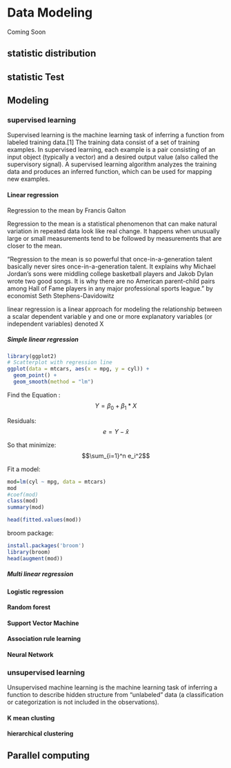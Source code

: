# Data Modeling 

Coming Soon


## statistic distribution 

## statistic Test

## Modeling


### supervised learning
Supervised learning is the machine learning task of inferring a function from labeled training data.[1] The training data consist of a set of training examples. In supervised learning, each example is a pair consisting of an input object (typically a vector) and a desired output value (also called the supervisory signal). A supervised learning algorithm analyzes the training data and produces an inferred function, which can be used for mapping new examples.



#### Linear regression

Regression to the mean by Francis Galton

Regression to the mean is a statistical phenomenon that can make natural variation in repeated data look like real change. It happens when unusually large or small measurements tend to be followed by measurements that are closer to the mean.

"Regression to the mean is so powerful that once-in-a-generation talent basically never sires once-in-a-generation talent. It explains why Michael Jordan’s sons were middling college basketball players and Jakob Dylan wrote two good songs. It is why there are no American parent-child pairs among Hall of Fame players in any major professional sports league."
by economist Seth Stephens-Davidowitz

linear regression is a linear approach for modeling the relationship between a scalar dependent variable y and one or more explanatory variables (or independent variables) denoted X




##### Simple linear regression

```r
library(ggplot2)
# Scatterplot with regression line
ggplot(data = mtcars, aes(x = mpg, y = cyl)) + 
  geom_point() + 
  geom_smooth(method = "lm")
```


Find the Equation : 
$$Y=\beta_0+\beta_1*X$$

Residuals:
$$e=Y-\hat{x}$$

So that minimize:
$$\sum_{i=1}^n e_i^2$$

Fit a model:
```r
mod=lm(cyl ~ mpg, data = mtcars)
mod
#coef(mod)
class(mod)
summary(mod)

head(fitted.values(mod))
```

broom package:
```r
install.packages('broom')
library(broom)
head(augment(mod))

```





##### Multi linear regression






#### Logistic regression


#### Random forest

#### Support Vector Machine

#### Association rule learning

#### Neural Network


### unsupervised learning
Unsupervised machine learning is the machine learning task of inferring a function to describe hidden structure from "unlabeled" data (a classification or categorization is not included in the observations).

#### K mean clusting

#### hierarchical clustering



## Parallel computing

